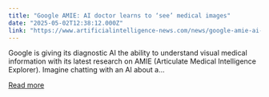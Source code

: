 ```yaml
---
title: "Google AMIE: AI doctor learns to ‘see’ medical images"
date: "2025-05-02T12:38:12.000Z"
link: "https://www.artificialintelligence-news.com/news/google-amie-ai-doctor-learns-to-see-medical-images/"
---
```


Google is giving its diagnostic AI the ability to understand visual medical information with its latest research on AMIE (Articulate Medical Intelligence Explorer). Imagine chatting with an AI about a...

[Read more](https://www.artificialintelligence-news.com/news/google-amie-ai-doctor-learns-to-see-medical-images/)
